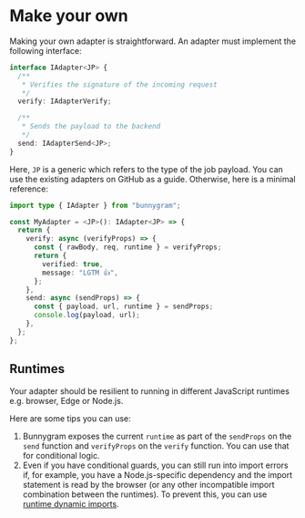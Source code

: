 # Make your own

Making your own adapter is straightforward. An adapter must implement the following interface:

```ts
interface IAdapter<JP> {
  /**
   * Verifies the signature of the incoming request
   */
  verify: IAdapterVerify;

  /**
   * Sends the payload to the backend
   */
  send: IAdapterSend<JP>;
}
```

Here, `JP` is a generic which refers to the type of the job payload. You can use the existing adapters on GitHub as a guide. Otherwise, here is a minimal reference:

```ts
import type { IAdapter } from "bunnygram";

const MyAdapter = <JP>(): IAdapter<JP> => {
  return {
    verify: async (verifyProps) => {
      const { rawBody, req, runtime } = verifyProps;
      return {
        verified: true,
        message: "LGTM 👍",
      };
    },
    send: async (sendProps) => {
      const { payload, url, runtime } = sendProps;
      console.log(payload, url);
    },
  };
};
```

## Runtimes

Your adapter should be resilient to running in different JavaScript runtimes e.g. browser, Edge or Node.js.

Here are some tips you can use:

1. Bunnygram exposes the current `runtime` as part of the `sendProps` on the ` send` function and `verifyProps` on the `verify` function. You can use that for conditional logic.
2. Even if you have conditional guards, you can still run into import errors if, for example, you have a Node.js-specific dependency and the import statement is read by the browser (or any other incompatible import combination between the runtimes). To prevent this, you can use [runtime dynamic imports](https://developer.mozilla.org/en-US/docs/Web/JavaScript/Reference/Operators/import).
